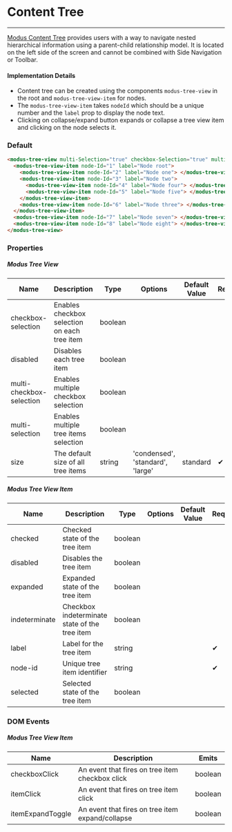 # Content Tree

---

[Modus Content Tree](https://modus.trimble.com/components/content-tree/) provides users with a way to navigate nested hierarchical information using a parent-child relationship model.
It is located on the left side of the screen and cannot be combined with Side Navigation or Toolbar.

#### Implementation Details

- Content tree can be created using the components `modus-tree-view` in the root and `modus-tree-view-item` for nodes.
- The `modus-tree-view-item` takes `nodeId` which should be a unique number and the `label` prop to display the node text.
- Clicking on collapse/expand button expands or collapse a tree view item and clicking on the node selects it.

### Default

<modus-tree-view multi-Selection="true" checkbox-Selection="true" multi-Checkbox-Selection="true">
  <modus-tree-view-item node-Id="1" label="Node root">
    <modus-tree-view-item node-Id="2" label="Node one"></modus-tree-view-item>
    <modus-tree-view-item node-Id="3" label="Node two">
      <modus-tree-view-item node-Id="4" label="Node four"></modus-tree-view-item>
      <modus-tree-view-item node-Id="5" label="Node five"></modus-tree-view-item>
    </modus-tree-view-item>
    <modus-tree-view-item node-Id="6" label="Node three"></modus-tree-view-item>
  </modus-tree-view-item>
  <modus-tree-view-item node-Id="7" label="Node seven"></modus-tree-view-item>
  <modus-tree-view-item node-Id="8" label="Node eight"></modus-tree-view-item>
</modus-tree-view>

```html
<modus-tree-view multi-Selection="true" checkbox-Selection="true" multi-Checkbox-Selection="true">
  <modus-tree-view-item node-Id="1" label="Node root">
    <modus-tree-view-item node-Id="2" label="Node one"> </modus-tree-view-item>
    <modus-tree-view-item node-Id="3" label="Node two">
      <modus-tree-view-item node-Id="4" label="Node four"> </modus-tree-view-item>
      <modus-tree-view-item node-Id="5" label="Node five"> </modus-tree-view-item>
    </modus-tree-view-item>
    <modus-tree-view-item node-Id="6" label="Node three"> </modus-tree-view-item>
  </modus-tree-view-item>
  <modus-tree-view-item node-Id="7" label="Node seven"> </modus-tree-view-item>
  <modus-tree-view-item node-Id="8" label="Node eight"> </modus-tree-view-item>
</modus-tree-view>
```

### Properties

##### Modus Tree View

| Name                     | Description                                  | Type    | Options                          | Default Value | Required                                     |
| ------------------------ | -------------------------------------------- | ------- | -------------------------------- | ------------- | -------------------------------------------- |
| checkbox-selection       | Enables checkbox selection on each tree item | boolean |                                  |               |                                              |
| disabled                 | Disables each tree item                      | boolean |                                  |               |                                              |
| multi-checkbox-selection | Enables multiple checkbox selection          | boolean |                                  |               |                                              |
| multi-selection          | Enables multiple tree items selection        | boolean |                                  |               |                                              |
| size                     | The default size of all tree items           | string  | 'condensed', 'standard', 'large' | standard      | <span class="material-icons">&#10004;</span> |

##### Modus Tree View Item

| Name          | Description                                   | Type    | Options | Default Value | Required                                     |
| ------------- | --------------------------------------------- | ------- | ------- | ------------- | -------------------------------------------- |
| checked       | Checked state of the tree item                | boolean |         |               |                                              |
| disabled      | Disables the tree item                        | boolean |         |               |                                              |
| expanded      | Expanded state of the tree item               | boolean |         |               |                                              |
| indeterminate | Checkbox indeterminate state of the tree item | boolean |         |               |                                              |
| label         | Label for the tree item                       | string  |         |               | <span class="material-icons">&#10004;</span> |
| node-id       | Unique tree item identifier                   | string  |         |               | <span class="material-icons">&#10004;</span> |
| selected      | Selected state of the tree item               | boolean |         |               |                                              |

### DOM Events

##### Modus Tree View Item

| Name             | Description                                      | Emits   |
| ---------------- | ------------------------------------------------ | ------- |
| checkboxClick    | An event that fires on tree item checkbox click  | boolean |
| itemClick        | An event that fires on tree item click           | boolean |
| itemExpandToggle | An event that fires on tree item expand/collapse | boolean |
